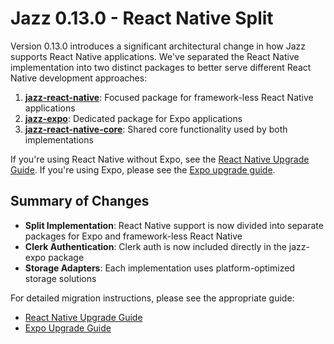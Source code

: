 

# Jazz 0.13.0 - React Native Split

Version 0.13.0 introduces a significant architectural change in how Jazz supports React Native applications. We've separated the React Native implementation into two distinct packages to better serve different React Native development approaches:

1. **[jazz-react-native](https://www.npmjs.com/package/jazz-react-native)**: Focused package for framework-less React Native applications
2. **[jazz-expo](https://www.npmjs.com/package/jazz-expo)**: Dedicated package for Expo applications
3. **[jazz-react-native-core](https://www.npmjs.com/package/jazz-react-native-core)**: Shared core functionality used by both implementations

If you're using React Native without Expo, see the [React Native Upgrade Guide](/docs/react-native/upgrade/0-13-0). If you're using Expo, please see the [Expo upgrade guide](/docs/react-native-expo/upgrade/0-13-0).

## Summary of Changes

- **Split Implementation**: React Native support is now divided into separate packages for Expo and framework-less React Native
- **Clerk Authentication**: Clerk auth is now included directly in the jazz-expo package
- **Storage Adapters**: Each implementation uses platform-optimized storage solutions

For detailed migration instructions, please see the appropriate guide:

- [React Native Upgrade Guide](/docs/react-native/upgrade/0-13-0)
- [Expo Upgrade Guide](/docs/react-native-expo/upgrade/0-13-0)
